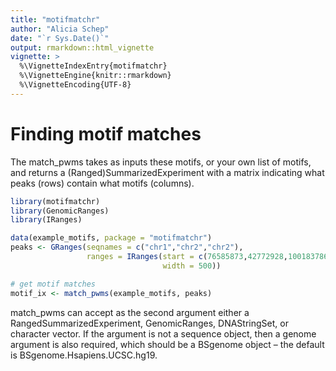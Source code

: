 ```yaml
---
title: "motifmatchr"
author: "Alicia Schep"
date: "`r Sys.Date()`"
output: rmarkdown::html_vignette
vignette: >
  %\VignetteIndexEntry{motifmatchr}
  %\VignetteEngine{knitr::rmarkdown}
  %\VignetteEncoding{UTF-8}
---
```


# Finding motif matches

The match_pwms takes as inputs these motifs, or your own list of motifs, and returns a (Ranged)SummarizedExperiment with a matrix indicating what peaks (rows) contain what motifs (columns). 

```r
library(motifmatchr)
library(GenomicRanges)
library(IRanges)

data(example_motifs, package = "motifmatchr")
peaks <- GRanges(seqnames = c("chr1","chr2","chr2"),
                 ranges = IRanges(start = c(76585873,42772928,100183786),
                                  width = 500))

# get motif matches
motif_ix <- match_pwms(example_motifs, peaks) 
```

match_pwms can accept as the second argument either a RangedSummarizedExperiment, GenomicRanges, DNAStringSet, or character vector.  If the argument is not a sequence object, then a genome argument is also required, which should be a BSgenome object -- the default is BSgenome.Hsapiens.UCSC.hg19.   
